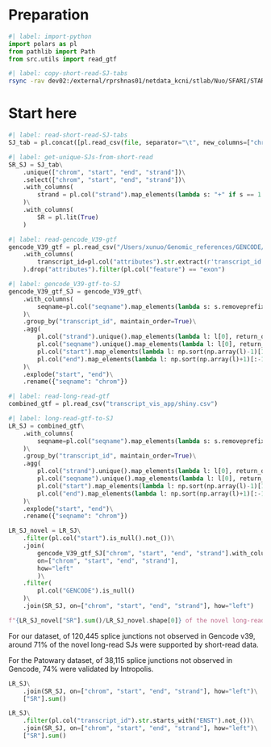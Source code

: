 # Preparation

```python
#| label: import-python
import polars as pl
from pathlib import Path
from src.utils import read_gtf
```

```bash
#| label: copy-short-read-SJ-tabs
rsync -rav dev02:/external/rprshnas01/netdata_kcni/stlab/Nuo/SFARI/STAR_fastp_outputs_round2/STAR_results/SJ_out_tabs results/short_read/
```

# Start here

```python
#| label: read-short-read-SJ-tabs
SJ_tab = pl.concat([pl.read_csv(file, separator="\t", new_columns=["chrom", "start", "end", "strand", "motif", "annotated", "unique_reads", "multi_reads", "max_overhang"], schema_overrides={"chrom": pl.String}) for file in Path("results/short_read/SJ_out_tabs").rglob("*.tab")], how="vertical")
```

```python
#| label: get-unique-SJs-from-short-read
SR_SJ = SJ_tab\
    .unique(["chrom", "start", "end", "strand"])\
    .select(["chrom", "start", "end", "strand"])\
    .with_columns(
        strand = pl.col("strand").map_elements(lambda s: "+" if s == 1 else "-", return_dtype=pl.String)
    )\
    .with_columns(
        SR = pl.lit(True)
    )
```

```python
#| label: read-gencode_V39-gtf
gencode_V39_gtf = pl.read_csv("/Users/xunuo/Genomic_references/GENCODE/gencode.v39.annotation.gtf", separator="\t", comment_prefix="#", new_columns=["seqname","source","feature","start","end","score","strand","frame","attributes"])\
    .with_columns(
        transcript_id=pl.col("attributes").str.extract(r'transcript_id "([^;]*)";').alias("transcript_id")
    ).drop("attributes").filter(pl.col("feature") == "exon")
```

```python
#| label: gencode_V39-gtf-to-SJ
gencode_V39_gtf_SJ = gencode_V39_gtf\
    .with_columns(
        seqname=pl.col("seqname").map_elements(lambda s: s.removeprefix("chr"), return_dtype=pl.String)
    )\
    .group_by("transcript_id", maintain_order=True)\
    .agg(
        pl.col("strand").unique().map_elements(lambda l: l[0], return_dtype=pl.String),
        pl.col("seqname").unique().map_elements(lambda l: l[0], return_dtype=pl.String),
        pl.col("start").map_elements(lambda l: np.sort(np.array(l)-1)[1:].tolist(), return_dtype=pl.List(pl.Int64)).alias("end"),
        pl.col("end").map_elements(lambda l: np.sort(np.array(l)+1)[:-1].tolist(), return_dtype=pl.List(pl.Int64)).alias("start")
    )\
    .explode("start", "end")\
    .rename({"seqname": "chrom"})    
```

```python
#| label: read-long-read-gtf
combined_gtf = pl.read_csv("transcript_vis_app/shiny.csv")
```

```python
#| label: long-read-gtf-to-SJ
LR_SJ = combined_gtf\
    .with_columns(
        seqname=pl.col("seqname").map_elements(lambda s: s.removeprefix("chr"), return_dtype=pl.String)
    )\
    .group_by("transcript_id", maintain_order=True)\
    .agg(
        pl.col("strand").unique().map_elements(lambda l: l[0], return_dtype=pl.String),
        pl.col("seqname").unique().map_elements(lambda l: l[0], return_dtype=pl.String),
        pl.col("start").map_elements(lambda l: np.sort(np.array(l)-1)[1:].tolist(), return_dtype=pl.List(pl.Int64)).alias("end"),
        pl.col("end").map_elements(lambda l: np.sort(np.array(l)+1)[:-1].tolist(), return_dtype=pl.List(pl.Int64)).alias("start")
    )\
    .explode("start", "end")\
    .rename({"seqname": "chrom"})
```

```python
LR_SJ_novel = LR_SJ\
    .filter(pl.col("start").is_null().not_())\
    .join(
        gencode_V39_gtf_SJ["chrom", "start", "end", "strand"].with_columns(GENCODE=pl.lit(True)),
        on=["chrom", "start", "end", "strand"],
        how="left"
        )\
    .filter(
        pl.col("GENCODE").is_null()
    )\
    .join(SR_SJ, on=["chrom", "start", "end", "strand"], how="left")
```

```python
f"{LR_SJ_novel["SR"].sum()/LR_SJ_novel.shape[0]} of the novel long-read SJs are supported by short-read data."
```

For our dataset, of 120,445 splice junctions not observed in Gencode v39, around 71% of the novel long-read SJs were supported by short-read data.

For the Patowary dataset, of 38,115 splice junctions not observed in Gencode, 74% were validated by Intropolis.

```python
LR_SJ\
    .join(SR_SJ, on=["chrom", "start", "end", "strand"], how="left")\
    ["SR"].sum()

LR_SJ\
    .filter(pl.col("transcript_id").str.starts_with("ENST").not_())\
    .join(SR_SJ, on=["chrom", "start", "end", "strand"], how="left")\
    ["SR"].sum()
```
